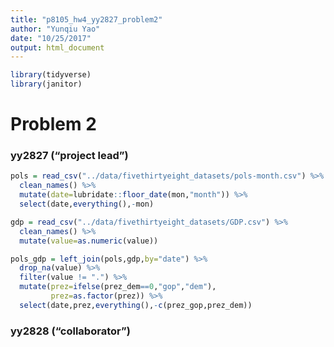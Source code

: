 ```yaml
---
title: "p8105_hw4_yy2827_problem2"
author: "Yunqiu Yao"
date: "10/25/2017"
output: html_document
---
```


```r
library(tidyverse)
library(janitor)
```

# Problem 2

### yy2827 ("project lead")
```r
pols = read_csv("../data/fivethirtyeight_datasets/pols-month.csv") %>% 
  clean_names() %>% 
  mutate(date=lubridate::floor_date(mon,"month")) %>% 
  select(date,everything(),-mon)

gdp = read_csv("../data/fivethirtyeight_datasets/GDP.csv") %>% 
  clean_names() %>% 
  mutate(value=as.numeric(value))

pols_gdp = left_join(pols,gdp,by="date") %>%
  drop_na(value) %>% 
  filter(value != ".") %>% 
  mutate(prez=ifelse(prez_dem==0,"gop","dem"),
         prez=as.factor(prez)) %>%
  select(date,prez,everything(),-c(prez_gop,prez_dem))
```

### yy2828 ("collaborator")
```r

```



